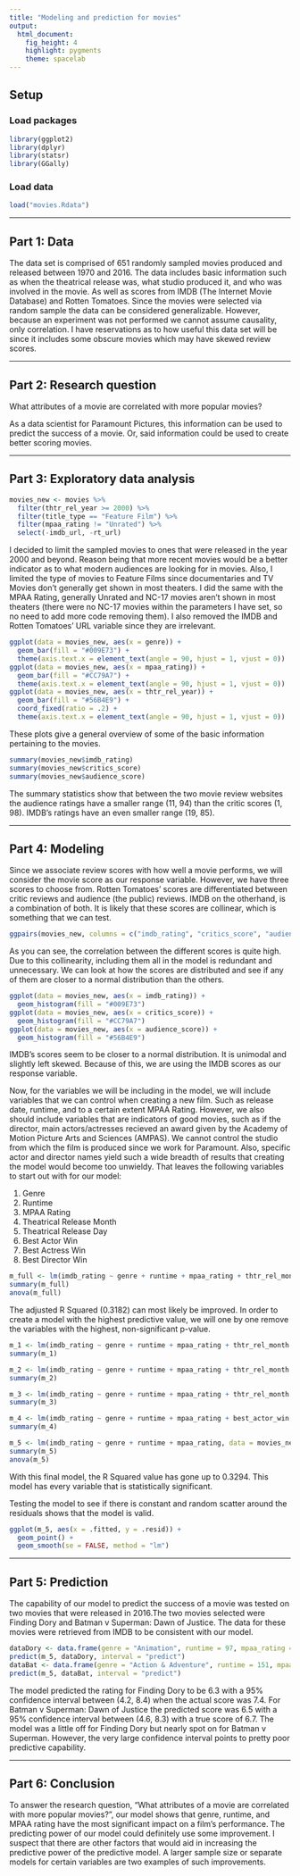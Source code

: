 ---
title: "Modeling and prediction for movies"
output: 
  html_document: 
    fig_height: 4
    highlight: pygments
    theme: spacelab
---

## Setup

### Load packages

```{r load-packages, message = FALSE}
library(ggplot2)
library(dplyr)
library(statsr)
library(GGally)
```

### Load data

```{r load-data}
load("movies.Rdata")
```



* * *

## Part 1: Data

The data set is comprised of 651 randomly sampled movies produced and released between 1970 and 2016. The data includes basic information such as when the theatrical release was, what studio produced it, and who was involved in the movie. As well as scores from IMDB (The Internet Movie Database) and Rotten Tomatoes. Since the movies were selected via random sample the data can be considered generalizable. However, because an experiment was not performed we cannot assume causality, only correlation. I have reservations as to how useful this data set will be since it includes some obscure movies which may have skewed review scores.

* * *

## Part 2: Research question

What attributes of a movie are correlated with more popular movies?

As a data scientist for Paramount Pictures, this information can be used to predict the success of a movie. Or, said information could be used to create better scoring movies.

* * *

## Part 3: Exploratory data analysis

```{r}
movies_new <- movies %>%
  filter(thtr_rel_year >= 2000) %>%
  filter(title_type == "Feature Film") %>%
  filter(mpaa_rating != "Unrated") %>%
  select(-imdb_url, -rt_url)
```

I decided to limit the sampled movies to ones that were released in the year 2000 and beyond. Reason being that more recent movies would be a better indicator as to what modern audiences are looking for in movies. Also, I limited the type of movies to Feature Films since documentaries and TV Movies don't generally get shown in most theaters. I did the same with the MPAA Rating, generally Unrated and NC-17 movies aren't shown in most theaters (there were no NC-17 movies within the parameters I have set, so no need to add more code removing them). I also removed the IMDB and Rotten Tomatoes' URL variable since they are irrelevant.

```{r}
ggplot(data = movies_new, aes(x = genre)) +
  geom_bar(fill = "#009E73") +
  theme(axis.text.x = element_text(angle = 90, hjust = 1, vjust = 0))
ggplot(data = movies_new, aes(x = mpaa_rating)) +
  geom_bar(fill = "#CC79A7") +
  theme(axis.text.x = element_text(angle = 90, hjust = 1, vjust = 0))
ggplot(data = movies_new, aes(x = thtr_rel_year)) +
  geom_bar(fill = "#56B4E9") +
  coord_fixed(ratio = .2) +
  theme(axis.text.x = element_text(angle = 90, hjust = 1, vjust = 0))
```

These plots give a general overview of some of the basic information pertaining to the movies.

```{r}
summary(movies_new$imdb_rating)
summary(movies_new$critics_score)
summary(movies_new$audience_score)
```

The summary statistics show that between the two movie review websites the audience ratings have a smaller range (11, 94) than the critic scores (1, 98). IMDB's ratings have an even smaller range (19, 85). 

* * *

## Part 4: Modeling

Since we associate review scores with how well a movie performs, we will consider the movie score as our response variable. However, we have three scores to choose from. Rotten Tomatoes' scores are differentiated between critic reviews and audience (the public) reviews. IMDB on the otherhand, is a combination of both. It is likely that these scores are collinear, which is something that we can test.

```{r}
ggpairs(movies_new, columns = c("imdb_rating", "critics_score", "audience_score"))
```

As you can see, the correlation between the different scores is quite high. Due to this collinearity, including them all in the model is redundant and unnecessary. We can look at how the scores are distributed and see if any of them are closer to a normal distribution than the others.

```{r}
ggplot(data = movies_new, aes(x = imdb_rating)) +
  geom_histogram(fill = "#009E73")
ggplot(data = movies_new, aes(x = critics_score)) +
  geom_histogram(fill = "#CC79A7")
ggplot(data = movies_new, aes(x = audience_score)) +
  geom_histogram(fill = "#56B4E9")
```

IMDB's scores seem to be closer to a normal distribution. It is unimodal and slightly left skewed. Because of this, we are using the IMDB scores as our response variable.

Now, for the variables we will be including in the model, we will include variables that we can control when creating a new film. Such as release date, runtime, and to a certain extent MPAA Rating. However, we also should include variables that are indicators of good movies, such as if the director, main actors/actresses recieved an award given by the Academy of Motion Picture Arts and Sciences (AMPAS). We cannot control the studio from which the film is produced since we work for Paramount. Also, specific actor and director names yield such a wide breadth of results that creating the model would become too unwieldy. That leaves the following variables to start out with for our model:

1.  Genre
2.  Runtime
3.  MPAA Rating
4.  Theatrical Release Month
5.  Theatrical Release Day
6.  Best Actor Win
7.  Best Actress Win
8.  Best Director Win

```{r}
m_full <- lm(imdb_rating ~ genre + runtime + mpaa_rating + thtr_rel_month + thtr_rel_day + best_actor_win + best_actress_win + best_dir_win, data = movies_new)
summary(m_full)
anova(m_full)
```

The adjusted R Squared (0.3182) can most likely be improved. In order to create a model with the highest predictive value, we will one by one remove the variables with the highest, non-significant p-value.

```{r}
m_1 <- lm(imdb_rating ~ genre + runtime + mpaa_rating + thtr_rel_month + best_actor_win + best_actress_win + best_dir_win, data = movies_new)
summary(m_1)
```
```{r}
m_2 <- lm(imdb_rating ~ genre + runtime + mpaa_rating + thtr_rel_month + best_actor_win + best_actress_win, data = movies_new)
summary(m_2)
```
```{r}
m_3 <- lm(imdb_rating ~ genre + runtime + mpaa_rating + thtr_rel_month + best_actor_win, data = movies_new)
summary(m_3)
```
```{r}
m_4 <- lm(imdb_rating ~ genre + runtime + mpaa_rating + best_actor_win, data = movies_new)
summary(m_4)
```
```{r}
m_5 <- lm(imdb_rating ~ genre + runtime + mpaa_rating, data = movies_new)
summary(m_5)
anova(m_5)
```

With this final model, the R Squared value has gone up to 0.3294. This model has every variable that is statistically significant.

Testing the model to see if there is constant and random scatter around the residuals shows that the model is valid.

```{r}
ggplot(m_5, aes(x = .fitted, y = .resid)) +
  geom_point() +
  geom_smooth(se = FALSE, method = "lm")
```

* * *

## Part 5: Prediction

The capability of our model to predict the success of a movie was tested on two movies that were released in 2016.The two movies selected were Finding Dory and Batman v Superman: Dawn of Justice. The data for these movies were retrieved from IMDB to be consistent with our model.

```{r}
dataDory <- data.frame(genre = "Animation", runtime = 97, mpaa_rating = "PG")
predict(m_5, dataDory, interval = "predict")
dataBat <- data.frame(genre = "Action & Adventure", runtime = 151, mpaa_rating = "PG-13")
predict(m_5, dataBat, interval = "predict")
```

The model predicted the rating for Finding Dory to be 6.3 with a 95% confidence interval between (4.2, 8.4) when the actual score was 7.4. For Batman v Superman: Dawn of Justice the predicted score was 6.5 with a 95% confidence interval between (4.6, 8.3) with a true score of 6.7. The model was a little off for Finding Dory but nearly spot on for Batman v Superman. However, the very large confidence interval points to pretty poor predictive capability.

* * *

## Part 6: Conclusion

To answer the research question, "What attributes of a movie are correlated with more popular movies?", our model shows that genre, runtime, and MPAA rating have the most significant impact on a film's performance. The predicting power of our model could definitely use some improvement. I suspect that there are other factors that would aid in increasing the predictive power of the predictive model. A larger sample size or separate models for certain variables
are two examples of such improvements.
